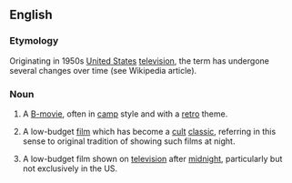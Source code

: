 ==English==
{{wikipedia}}

===Etymology===
Originating in 1950s [[United States]] [[television]], the term has undergone several changes over time (see Wikipedia article).

===Noun===
{{en-noun|head=[[midnight]] [[movie]]}}

# {{lb|en|cinema}} A [[B-movie]], often in [[camp]] style and with a [[retro]] theme.
# A low-budget [[film]] which has become a [[cult]] [[classic]], referring in this sense to original tradition of showing such films at night.
# {{lb|en|dated}} A low-budget film shown on [[television]] after [[midnight]], particularly but not exclusively in the US.